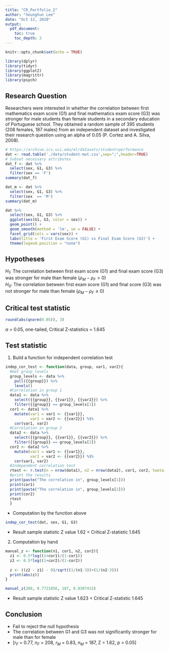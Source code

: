 ```yaml
---
title: "CR_Portfolio_2"
author: "Seunghun Lee"
date: "Oct 12, 2020"
output: 
  pdf_document:
    toc: true
    toc_depth: 2
---
```


```r
knitr::opts_chunk$set(echo = TRUE)
```

```r
library(dplyr)
library(tidyr)
library(ggplot2)
library(magrittr)
library(psych)
```

## Research Question
Researchers were interested in whether the correlation between first mathematics exam score (G1) and final mathematics exam  score (G3) was stronger for male students than female students in a secondary education of Portuguese school. They obtained a random sample of 395 students (208 females, 187 males) from an independent dataset and investigated their research question using an alpha of 0.05 (P. Cortez and A. Silva, 2008).

```r
# https://archive.ics.uci.edu/ml/datasets/student+performance
dat <- read.table('./data/student-mat.csv',sep=";",header=TRUE)
# Subset necessary attributes
dat_f <- dat %>%
  select(sex, G1, G3) %>%
  filter(sex == 'F')
summary(dat_f)

dat_m <- dat %>%
  select(sex, G1, G3) %>%
  filter(sex  == 'M')
summary(dat_m)

dat %>%
  select(sex, G1, G3) %>%
  ggplot(aes(G1, G3, color = sex)) +
  geom_point() +
  geom_smooth(method = 'lm', se = FALSE) +
  facet_grid(cols = vars(sex)) +
  labs(title = 'First Exam Score (G1) vs Final Exam Score (G3)') +
  theme(legend.position = "none")
```

## Hypotheses
$H_{1}$: The correlation between first exam score (G1) and final exam score (G3) was stronger for male than female
($\rho_{M} - \rho_{F} > 0$) \
$H_{0}$: The correlation between first exam score (G1) and final score (G3) was not stronger for male than female
($\rho_{M} - \rho_{F} \le 0$) \

## Critical test statistic
```r
round(abs(qnorm(0.05)), 3)
```
$\alpha$ = 0.05, one-tailed, Critical Z-statistics = 1.645

## Test statistic
1. Build a function for independent correlation test
```r
indep_cor_test <- function(data, group, var1, var2){
  #Get group levels
  group_levels <- data %>%
    pull({{group}}) %>%
    levels()
  #Correlation in group 1
  data1 <- data %>%
    select({{group}}, {{var1}}, {{var2}}) %>%
    filter({{group}} == group_levels[1]) 
  cor1 <- data1 %>%
    mutate(var1 = var1 <- {{var1}},
           var2 = var2 <- {{var2}}) %$%
    cor(var1, var2)
  #Correlation in group 2
  data2 <- data %>%
    select({{group}}, {{var1}}, {{var2}}) %>%
    filter({{group}} == group_levels[2])
  cor2 <- data2 %>%
    mutate(var1 = var1 <- {{var1}},
           var2 = var2 <- {{var2}}) %$%
    cor(var1, var2)
  #Independent correlation test
  rtest <- r.test(n = nrow(data1), n2 = nrow(data2), cor1, cor2, twotailed = FALSE)
  #print the results
  print(paste("The correlation in", group_levels[1]))
  print(cor1)
  print(paste("The correlation in", group_levels[2]))
  print(cor2)
  rtest
  }
```

* Computation by the function above
```r
indep_cor_test(dat, sex, G1, G3)
```
* Result sample statistic Z value 1.62 < Critical Z-statistic 1.645\

2. Computation by hand
```r
manual_z <- function(n1, cor1, n2, cor2){
  z1 <- 0.5*log((1+cor1)/(1-cor1))
  z2 <- 0.5*log((1+cor2)/(1-cor2))
  
  z <- ((z2 - z1) - 0)/sqrt((1/(n1-3))+(1/(n2-3)))
  print(abs(z))
}

manual_z(208, 0.7721856, 187, 0.8307415)
```
* Result sample statistic Z value 1.623 < Critical Z-statistic 1.645\


## Conclusion
* Fail to reject the null hypothesis\
* The correlation between G1 and G3 was not significantly stronger for male than for female\
* [$r_{F}$ = 0.77, $n_{F}$ = 208, $r_{M}$ = 0.83, $n_{M}$ = 187, Z = 1.62, p > 0.05]
